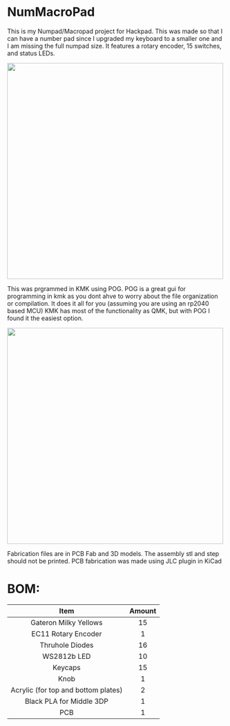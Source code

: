 # NumMacroPad
This is my Numpad/Macropad project for Hackpad. This was made so that I can have a number pad since I upgraded my keyboard to a smaller one and I am missing the full numpad size. It features a rotary encoder, 15 switches, and status LEDs.

<img src="https://cloud-m4cyhn3pk-hack-club-bot.vercel.app/0apc_0031-hdr.jpg" width="500" />

This was prgrammed in KMK using POG. POG is a great gui for programming in kmk as you dont ahve to worry about the file organization or compilation. It does it all for you (assuming you are using an rp2040 based MCU) KMK has most of the functionality as QMK, but with POG I found it the easiest option.

<img src="https://cloud-d99e8rmic-hack-club-bot.vercel.app/0image.png" width="500" />

Fabrication files are in PCB Fab and 3D models. The assembly stl and step should not be printed. PCB fabrication was made using JLC plugin in KiCad

# BOM:

| Item | Amount |
| :--: | :----: |
| Gateron Milky Yellows | 15 |
| EC11 Rotary Encoder | 1 |
| Thruhole Diodes | 16 |
| WS2812b LED | 10 |
| Keycaps | 15 |
| Knob | 1 |
| Acrylic (for top and bottom plates) | 2 |
| Black PLA for Middle 3DP | 1 |
| PCB | 1 |
